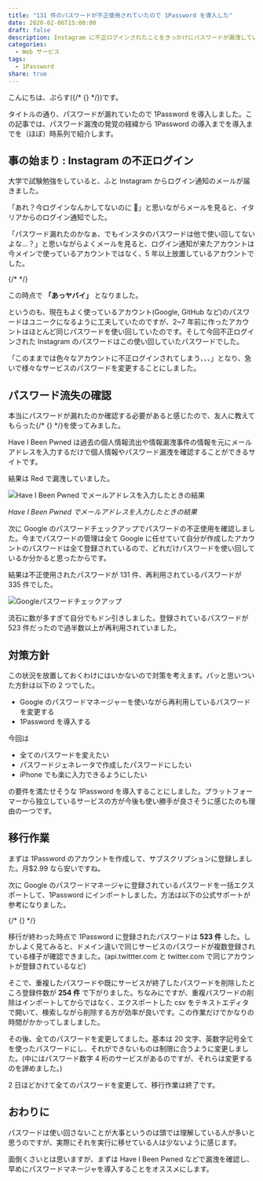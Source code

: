 ```yaml
---
title: "131 件のパスワードが不正使用されていたので 1Password を導入した"
date: 2020-02-06T15:00:00
draft: false
description: Instagram に不正ログインされたことをきっかけにパスワードが漏洩していることが発覚したので 1Password を導入して全てのアカウントのパスワードを変更することにしました。
categories:
  - Web サービス
tags:
  - 1Password
share: true
---
```


こんにちは、ぷらす({/* {<link href="https://twitter.com/p1ass" text="@p1ass" >} */})です。

タイトルの通り、パスワードが漏れていたので 1Password を導入しました。この記事では、パスワード漏洩の発覚の経緯から 1Password の導入までを導入までを（ほぼ）時系列で紹介します。

## 事の始まり : Instagram の不正ログイン

大学で試験勉強をしていると、ふと Instagram からログイン通知のメールが届きました。

「あれ？今ログインなんかしてないのに 🤔」と思いながらメールを見ると、イタリアからのログイン通知でした。

「パスワード漏れたのかなぁ、でもインスタのパスワードは他で使い回してないよな...？」と思いながらよくメールを見ると、ログイン通知が来たアカウントは今メインで使っているアカウントではなく、5 年以上放置しているアカウントでした。

{/* <!--more--> */}

この時点で **「あっヤバイ」** となりました。

というのも、現在もよく使っているアカウント(Google, GitHub など)のパスワードはユニークになるように工夫していたのですが、2~7 年前に作ったアカウントはほとんど同じパスワードを使い回していたのです。そして今回不正ログインされた Instagram のパスワードはこの使い回していたパスワードでした。

「このままでは色々なアカウントに不正ログインされてしまう、、、」となり、急いで様々なサービスのパスワードを変更することにしました。

## パスワード流失の確認

本当にパスワードが漏れたのか確認する必要があると感じたので、友人に教えてもらった{/* {<link href="https://haveibeenpwned.com/" text="Have I Been Pwned" >} */}を使ってみました。

Have I Been Pwned は過去の個人情報流出や情報漏洩事件の情報を元にメールアドレスを入力するだけで個人情報やパスワード漏洩を確認することができるサイトです。

結果は Red で漏洩していました。

![Have I Been Pwned でメールアドレスを入力したときの結果](./pwned.png)

_Have I Been Pwned でメールアドレスを入力したときの結果_

次に Google のパスワードチェックアップでパスワードの不正使用を確認しました。今までパスワードの管理は全て Google に任せていて自分が作成したアカウントのパスワードは全て登録されているので、どれだけパスワードを使い回しているか分かると思ったからです。

結果は不正使用されたパスワードが 131 件、再利用されているパスワードが 335 件でした。

![Googleパスワードチェックアップ](./password_check.jpg)

流石に数が多すぎて自分でもドン引きしました。登録されているパスワードが 523 件だったので過半数以上が再利用されていました。

## 対策方針

この状況を放置しておくわけにはいかないので対策を考えます。パッと思いついた方針は以下の 2 つでした。

- Google のパスワードマネージャーを使いながら再利用しているパスワードを変更する
- 1Password を導入する

今回は

- 全てのパスワードを変えたい
- パスワードジェネレータで作成したパスワードにしたい
- iPhone でも楽に入力できるようにしたい

の要件を満たせそうな 1Password を導入することにしました。プラットフォーマーから独立しているサービスの方が今後も使い勝手が良さそうに感じたのも理由の一つです。

## 移行作業

まずは 1Password のアカウントを作成して、サブスクリプションに登録しました。月\$2.99 なら安いですね。

次に Google のパスワードマネージャに登録されているパスワードを一括エクスポートして、1Password にインポートしました。方法は以下の公式サポートが参考になりました。

{/* {<block-link href="https://support.1password.com/import-chrome/" >} */}

移行が終わった時点で 1Password に登録されたパスワードは **523 件** した。しかしよく見てみると、ドメイン違いで同じサービスのパスワードが複数登録されている様子が確認できました。(api.twittter.com と twitter.com で同じアカウントが登録されているなど)

そこで、重複したパスワードや既にサービスが終了したパスワードを削除したところ登録件数が **254 件** で下がりました。ちなみにですが、重複パスワードの削除はインポートしてからではなく、エクスポートした csv をテキストエディタで開いて、検索しながら削除する方が効率が良いです。この作業だけでかなりの時間がかかってしましました。

その後、全てのパスワードを変更してました。基本は 20 文字、英数字記号全てを使ったパスワードにし、それができないものは制限に合うように変更しました。(中にはパスワード数字 4 桁のサービスがあるのですが、それらは変更するのを諦めました。)

2 日ほどかけて全てのパスワードを変更して、移行作業は終了です。

## おわりに

パスワードは使い回さないことが大事というのは頭では理解している人が多いと思うのですが、実際にそれを実行に移せている人は少ないように感じます。

面倒くさいとは思いますが、まずは Have I Been Pwned などで漏洩を確認し、早めにパスワードマネージャを導入することをオススメにします。
